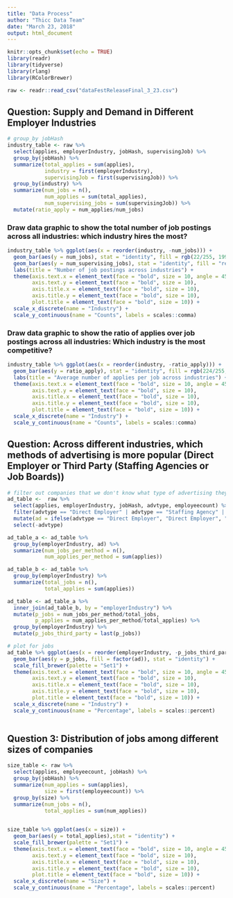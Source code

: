 ```yaml
---
title: "Data Process"
author: "Thicc Data Team"
date: "March 23, 2018"
output: html_document
---
```


```r
knitr::opts_chunk$set(echo = TRUE)
library(readr)
library(tidyverse)
library(rlang)
library(RColorBrewer)
```

```r
raw <- readr::read_csv("dataFestReleaseFinal_3_23.csv")
```

## Question: Supply and Demand in Different Employer Industries
```r
# group_by jobHash
industry_table <- raw %>%
  select(applies, employerIndustry, jobHash, supervisingJob) %>%
  group_by(jobHash) %>%
  summarize(total_applies = sum(applies),
            industry = first(employerIndustry),
            supervisingJob = first(supervisingJob)) %>%
  group_by(industry) %>%
  summarize(num_jobs = n(),
            num_applies = sum(total_applies), 
            num_supervising_jobs = sum(supervisingJob)) %>%
  mutate(ratio_apply = num_applies/num_jobs) 
```

### Draw data graphic to show the total number of job postings across all industries: which industry hires the most?
```r
industry_table %>% ggplot(aes(x = reorder(industry, -num_jobs))) +
  geom_bar(aes(y = num_jobs), stat = "identity", fill = rgb(22/255, 199/255, 102/255)) +
  geom_bar(aes(y = num_supervising_jobs), stat = "identity", fill = "red") +
  labs(title = "Number of job postings across industries") +
  theme(axis.text.x = element_text(face = "bold", size = 10, angle = 45), 
        axis.text.y = element_text(face = "bold", size = 10), 
        axis.title.x = element_text(face = "bold", size = 10), 
        axis.title.y = element_text(face = "bold", size = 10),
        plot.title = element_text(face = "bold", size = 10)) + 
  scale_x_discrete(name = "Industry") +
  scale_y_continuous(name = "Counts", labels = scales::comma)  
```

### Draw data graphic to show the ratio of applies over job postings across all industries: Which industry is the most competitive?
```r
industry_table %>% ggplot(aes(x = reorder(industry, -ratio_apply))) +
  geom_bar(aes(y = ratio_apply), stat = "identity", fill = rgb(224/255, 132/255, 13/255)) +
  labs(title = "Average number of applies per job across industries") +
  theme(axis.text.x = element_text(face = "bold", size = 10, angle = 45), 
        axis.text.y = element_text(face = "bold", size = 10), 
        axis.title.x = element_text(face = "bold", size = 10), 
        axis.title.y = element_text(face = "bold", size = 10),
        plot.title = element_text(face = "bold", size = 10)) + 
  scale_x_discrete(name = "Industry") +
  scale_y_continuous(name = "Counts", labels = scales::comma)  
```

## Question: Across different industries, which methods of advertising is more popular (Direct Employer or Third Party (Staffing Agencies or Job Boards))
```r
# filter out companies that we don't know what type of advertising they used
ad_table <-  raw %>% 
  select(applies, employerIndustry, jobHash, advtype, employeecount) %>%
  filter(advtype == "Direct Employer" | advtype == "Staffing Agency" | advtype == "Job Boards") %>% 
  mutate(ad = ifelse(advtype == "Direct Employer", "Direct Employer", "Third Party")) %>%
  select(-advtype)

ad_table_a <- ad_table %>%
  group_by(employerIndustry, ad) %>%
  summarize(num_jobs_per_method = n(),
            num_applies_per_method = sum(applies))

ad_table_b <- ad_table %>%
  group_by(employerIndustry) %>%
  summarize(total_jobs = n(), 
            total_applies = sum(applies))

ad_table <- ad_table_a %>%
  inner_join(ad_table_b, by = "employerIndustry") %>%
  mutate(p_jobs = num_jobs_per_method/total_jobs,
         p_applies = num_applies_per_method/total_applies) %>%
  group_by(employerIndustry) %>%
  mutate(p_jobs_third_party = last(p_jobs))
```

```r
# plot for jobs
ad_table %>% ggplot(aes(x = reorder(employerIndustry, -p_jobs_third_party))) +
  geom_bar(aes(y = p_jobs, fill = factor(ad)), stat = "identity") +
  scale_fill_brewer(palette = "Set1") +
  theme(axis.text.x = element_text(face = "bold", size = 10, angle = 45), 
        axis.text.y = element_text(face = "bold", size = 10), 
        axis.title.x = element_text(face = "bold", size = 10), 
        axis.title.y = element_text(face = "bold", size = 10),
        plot.title = element_text(face = "bold", size = 10)) + 
  scale_x_discrete(name = "Industry") +
  scale_y_continuous(name = "Percentage", labels = scales::percent)  
  
```

## Question 3: Distribution of jobs among different sizes of companies
```r
size_table <- raw %>%
  select(applies, employeecount, jobHash) %>%
  group_by(jobHash) %>%
  summarize(num_applies = sum(applies),
            size = first(employeecount)) %>%
  group_by(size) %>%
  summarize(num_jobs = n(),
            total_applies = sum(num_applies))
  
```


```r
size_table %>% ggplot(aes(x = size)) +
  geom_bar(aes(y = total_applies),stat = "identity") +
  scale_fill_brewer(palette = "Set1") +
  theme(axis.text.x = element_text(face = "bold", size = 10, angle = 45), 
        axis.text.y = element_text(face = "bold", size = 10), 
        axis.title.x = element_text(face = "bold", size = 10), 
        axis.title.y = element_text(face = "bold", size = 10),
        plot.title = element_text(face = "bold", size = 10)) + 
  scale_x_discrete(name = "Size") +
  scale_y_continuous(name = "Percentage", labels = scales::percent) 
```

